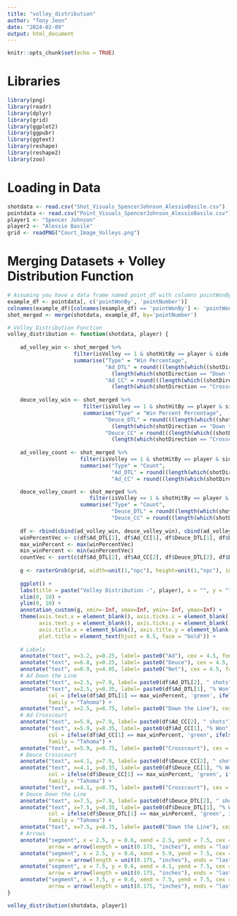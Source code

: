 ```yaml
---
title: "volley_distribution"
author: "Tony Jeon"
date: "2024-02-09"
output: html_document
---
```


```r
knitr::opts_chunk$set(echo = TRUE)
```

# Libraries
```r
library(png)
library(readr)
library(dplyr)
library(grid)
library(ggplot2)
library(ggpubr)
library(ggtext)
library(reshape)
library(reshape2)
library(zoo)
```

# Loading in Data
```r
shotdata <- read.csv("Shot_Visuals_SpencerJohnson_AlessioBasile.csv")
pointdata <- read.csv("Point_Visuals_SpencerJohnson_AlessioBasile.csv")
player1 <- "Spencer Johnson"
player2 <- "Alessio Basile"
grid <- readPNG("Court_Image_Volleys.png")
```

# Merging Datasets + Volley Distribution Function
```r
# Assuming you have a data frame named point_df with columns pointWonBy and pointNumber
example_df <- pointdata[, c('pointWonBy', 'pointNumber')]
colnames(example_df)[colnames(example_df) == 'pointWonBy'] <- 'pointWonBy_PV'
shot_merged <- merge(shotdata, example_df, by='pointNumber')

# Volley Distribution Function
volley_distribution <- function(shotdata, player) {
  
    ad_volley_win <- shot_merged %>% 
                     filter(isVolley == 1 & shotHitBy == player & side == "Ad") %>% 
                     summarise("Type" = "Win Percentage",
                               "Ad_DTL" = round(((length(which((shotDirection == "Down the Line"  & pointWonBy_PV == player)))) /
                                 (length(which(shotDirection == "Down the Line"))))*100),
                               "Ad_CC" = round(((length(which((shotDirection == "Crosscourt"  & pointWonBy_PV == player)))) /
                                 (length(which(shotDirection == "Crosscourt"))))*100))
    
    deuce_volley_win <- shot_merged %>% 
                        filter(isVolley == 1 & shotHitBy == player & side == "Deuce") %>% 
                        summarise("Type" = "Win Percent Percentage",
                               "Deuce_DTL" = round(((length(which((shotDirection == "Down the Line" & pointWonBy_PV == player)))) /
                                 (length(which(shotDirection == "Down the Line"))))*100),
                               "Deuce_CC" = round(((length(which((shotDirection == "Crosscourt" & pointWonBy_PV == player)))) /
                                 (length(which(shotDirection == "Crosscourt"))))*100))
    
    ad_volley_count <- shot_merged %>% 
                       filter(isVolley == 1 & shotHitBy == player & side == "Ad") %>% 
                       summarise("Type" = "Count",
                                 "Ad_DTL" = round((length(which(shotDirection == "Down the Line")))),
                                 "Ad_CC" = round((length(which(shotDirection == "Crosscourt")))))

    deuce_volley_count <- shot_merged %>% 
                          filter(isVolley == 1 & shotHitBy == player & side == "Deuce") %>% 
                       summarise("Type" = "Count",
                                 "Deuce_DTL" = round((length(which(shotDirection == "Down the Line")))),
                                 "Deuce_CC" = round((length(which(shotDirection == "Crosscourt")))))
    
    df <- rbind(cbind(ad_volley_win, deuce_volley_win), cbind(ad_volley_count, deuce_volley_count))
    winPercentVec <- c(df$Ad_DTL[1], df$Ad_CC[1], df$Deuce_DTL[1], df$Deuce_CC[1])
    max_winPercent <- max(winPercentVec)
    min_winPercent <- min(winPercentVec)
    countVec <- sort(c(df$Ad_DTL[2], df$Ad_CC[2], df$Deuce_DTL[2], df$Deuce_CC[2]))
    
    g <- rasterGrob(grid, width=unit(1,"npc"), height=unit(1,"npc"), interpolate = FALSE)
  
    ggplot() +
    labs(title = paste("Volley Distribution -", player), x = "", y = "") +
    xlim(0, 10) +
    ylim(0, 10) +
    annotation_custom(g, xmin=-Inf, xmax=Inf, ymin=-Inf, ymax=Inf) +
    theme(axis.text.x = element_blank(), axis.ticks.x = element_blank(),
          axis.text.y = element_blank(), axis.ticks.y = element_blank(),
          axis.title.x = element_blank(), axis.title.y = element_blank(),
          plot.title = element_text(hjust = 0.5, face = "bold")) +
      
    # Labels
    annotate("text", x=3.2, y=0.25, label= paste0("Ad"), cex = 4.5, fontface = 2, col = 'white', family = "Tahoma") +
    annotate("text", x=6.8, y=0.25, label= paste0("Deuce"), cex = 4.5, fontface = 2, col = 'white', family = "Tahoma") +
    annotate("text", x=0.9, y=4.95, label= paste0("Net"), cex = 4.5, fontface = 2, col = 'white', family = "Tahoma") +
    # Ad Down the Line
    annotate("text", x=2.5, y=7.9, label= paste0(df$Ad_DTL[2], " shots"), cex = 5.5, fontface = 2, col = '#E6D412', family = "Tahoma") +
    annotate("text", x=2.5, y=8.35, label= paste0(df$Ad_DTL[1], "% Won"), cex = 4, fontface = 2, 
             col = ifelse(df$Ad_DTL[1] == max_winPercent, 'green', ifelse(df$Ad_DTL[1] == min_winPercent, 'red', 'white')), 
             family = "Tahoma") +
    annotate("text", x=2.5, y=8.75, label= paste0("Down the Line"), cex = 3.5, fontface = 2, col = 'white', family = "Tahoma") +
    # Ad Crosscourt
    annotate("text", x=5.9, y=7.9, label= paste0(df$Ad_CC[2], " shots"), cex = 5.5, fontface = 2, col = '#E6D412', family = "Tahoma") +
    annotate("text", x=5.9, y=8.35, label= paste0(df$Ad_CC[1], "% Won"), cex = 4, fontface = 2, 
             col = ifelse(df$Ad_CC[1] == max_winPercent, 'green', ifelse(df$Ad_CC[1] == min_winPercent, 'red', 'white')), 
             family = "Tahoma") +
    annotate("text", x=5.9, y=8.75, label= paste0("Crosscourt"), cex = 3.5, fontface = 2, col = 'white', family = "Tahoma") +
    # Deuce Crosscourt
    annotate("text", x=4.1, y=7.9, label= paste0(df$Deuce_CC[2], " shots"), cex = 5.5, fontface = 2, col = '#E6D412', family = "Tahoma") +
    annotate("text", x=4.1, y=8.35, label= paste0(df$Deuce_CC[1], "% Won"), cex = 4, fontface = 2, 
             col = ifelse(df$Deuce_CC[1] == max_winPercent, 'green', ifelse(df$Deuce_CC[1] == min_winPercent, 'red', 'white')), 
             family = "Tahoma") +
    annotate("text", x=4.1, y=8.75, label= paste0("Crosscourt"), cex = 3.5, fontface = 2, col = 'white', family = "Tahoma") +
    # Deuce Down the Line
    annotate("text", x=7.5, y=7.9, label= paste0(df$Deuce_DTL[2], " shots"), cex = 5.5, fontface = 2, col = '#E6D412', family = "Tahoma") +
    annotate("text", x=7.5, y=8.35, label= paste0(df$Deuce_DTL[1], "% Won"), cex = 4, fontface = 2, 
             col = ifelse(df$Deuce_DTL[1] == max_winPercent, 'green', ifelse(df$Deuce_DTL[1] == min_winPercent, 'red', 'white')), 
             family = "Tahoma") +
    annotate("text", x=7.5, y=8.75, label= paste0("Down the Line"), cex = 3.5, fontface = 2, col = 'white', family = "Tahoma") +
    # Arrows
    annotate("segment", x = 2.5, y = 0.6, xend = 2.5, yend = 7.5, cex = 1.5, color = 'white', 
             arrow = arrow(length = unit(0.175, "inches"), ends = "last")) +
    annotate("segment", x = 2.5, y = 0.6, xend = 5.9, yend = 7.5, cex = 1.5, color = 'white', 
             arrow = arrow(length = unit(0.175, "inches"), ends = "last")) +
    annotate("segment", x = 7.5, y = 0.6, xend = 4.1, yend = 7.5, cex = 1.5, color = 'white', 
             arrow = arrow(length = unit(0.175, "inches"), ends = "last")) +
    annotate("segment", x = 7.5, y = 0.6, xend = 7.5, yend = 7.5, cex = 1.5, color = 'white', 
             arrow = arrow(length = unit(0.175, "inches"), ends = "last"))
}

volley_distribution(shotdata, player1)
```
